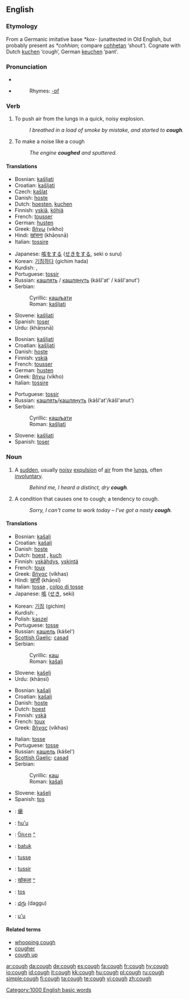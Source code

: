 ==English==

===Etymology===
From a Germanic imitative base ''*kox-'' (unattested in Old English, but probably present as ''*cohhian''; compare [[cohhetan]] ‘shout’).  Cognate with Dutch [[kuchen]] ‘cough’, German [[keuchen]] ‘pant’.

===Pronunciation===
*{{IPA|/kɒf/}}
*{{audio|en-us-cough.ogg|Audio (US)}}
*:Rhymes: [[Rhymes:English:-ɒf|-ɒf]]

===Verb===
{{en-verb}}

# To push air from the lungs in a quick, noisy explosion.
#:''I breathed in a load of smoke by mistake, and started to '''cough'''.''
# To make a noise like a cough
#:''The engine '''coughed''' and sputtered.''

====Translations====
{{trans-top|push air from the lungs}}
*Bosnian: [[kašljati]]
*Croatian: [[kašljati]]
*Czech: [[kašlat]]
*Danish: [[hoste]]
*Dutch: [[hoesten]], [[kuchen]]
*Finnish: [[yskiä]], [[köhiä]]
*French: [[tousser]]
*German: [[husten]]
*Greek: [[βήχω]] (víkho)
*Hindi: [[खांसना]] (khāṇsnā)
*Italian: [[tossire]]
{{trans-mid}}
*Japanese: [[咳をする]] ([[せきをする]], seki o suru)
*Korean: [[기침하다]] (gichim hada)
*Kurdish: {{KUchar|[[کۆکین]]}}, {{KUchar|[[کۆخین]]}}
*Portuguese: [[tossir]]
*Russian: [[кашлять]] / [[кашлянуть]] (kášl'at' / kášl'anut')
*Serbian:
*:Cyrillic: [[кашљати]]
*:Roman: [[kašljati]]
*Slovene: [[kašljati]]
*Spanish: [[toser]]
*Urdu: {{URchar|[[کھانسنا]]}} (khāṇsnā)
{{trans-bottom}}

{{trans-top|make a noise like a cough}}
*Bosnian: [[kašljati]]
*Croatian: [[kašljati]]
*Danish: [[hoste]]
*Finnish: [[yskiä]]
*French: [[tousser]]
*German: [[husten]]
*Greek: [[βήχω]] (víkho)
*Italian: [[tossire]]
{{trans-mid}}
*Portuguese: [[tossir]]
*Russian: [[кашлять]]/[[кашлянуть]] (kášl'at'/kášl'anut')
*Serbian:
*:Cyrillic: [[кашљати]]
*:Roman: [[kašljati]]
*Slovene: [[kašljati]]
*Spanish: [[toser]]
{{trans-bottom}}

===Noun===
{{en-noun}}

# {{symptom}} A [[sudden]], usually [[noisy]] [[expulsion]] of [[air]] from the [[lungs]], often [[involuntary]].
#:''Behind me, I heard a distinct, dry '''cough'''.''
# A condition that causes one to cough; a tendency to cough.
#:''Sorry, I can't come to work today – I've got a nasty '''cough'''.''

====Translations====
{{trans-top|expulsion of air from the lungs}}
*Bosnian: [[kašalj]] {{m}}
*Croatian: [[kašalj]] {{m}}
*Danish: [[hoste]] {{c}}
*Dutch: [[hoest]] {{m}}, [[kuch]] {{m}}
*Finnish: [[yskähdys]], [[yskintä]]
*French: [[toux]] {{f}}
*Greek: [[βήχας]] (víkhas) {{m}}
*Hindi: [[खांसी]] (khāṇsī) {{f}}
*Italian: [[tosse]] {{f}}, [[colpo di tosse]] {{m}}
*Japanese: [[咳]] ([[せき]], seki)
{{trans-mid}}
*Korean: [[기침]] (gichim)
*Kurdish: {{KUchar|[[کۆکه‌]]}}, {{KUchar|[[کۆخه‌]]}}
*Polish: [[kaszel]] {{m}}
*Portuguese: [[tosse]] {{f}}
*Russian: [[кашель]] (kášel') {{m}}
*[[Scottish Gaelic]]: [[casad]] {{m}}
*Serbian:
*:Cyrillic: [[каш]] {{m}}
*:Roman: [[kašalj]] {{m}}
*Slovene: [[kašelj]] {{m}}
*Urdu: {{URchar|[[کھانسی]]}} (khāṇsī) {{f}}
{{trans-bottom}}

{{trans-top|condition that causes one to cough}}
*Bosnian: [[kašalj]] {{m}}
*Croatian: [[kašalj]] {{m}}
*Danish: [[hoste]] {{c}}
*Dutch: [[hoest]] {{m}}
*Finnish: [[yskä]]
*French: [[toux]] {{f}}
*Greek: [[βήχας]] (víkhas) {{m}}
{{trans-mid}}
*Italian: [[tosse]] {{f}}
*Portuguese: [[tosse]] {{f}}
*Russian: [[кашель]] (kášel') {{m}}
*[[Scottish Gaelic]]: [[casad]] {{m}}
*Serbian:
*:Cyrillic: [[каш]] {{m}}
*:Roman: [[kašalj]] {{m}}
*Slovene: [[kašelj]] {{m}}
*Spanish: [[tos]] {{m}}
{{trans-bottom}}

{{checktrans}}
{{trans-top|Translations to be categorised}}
*{{ttbc|Chinese Characters}}: [[瘶]]
*{{ttbc|Guaraní}}: [[hu'u]]
*{{ttbc|Gujarati}}: [[ઉધરસ]] [[:gu:ઉધરસ|^]]
*{{ttbc|Indonesian}}: [[batuk]]
*{{ttbc|Interlingua}}: [[tusse]]
*{{ttbc|Interlingua}}: [[tussir]]
{{trans-mid}}
*{{ttbc|Marathi}}: [[खोकला]] [[:mr:खोकला|^]]
*{{ttbc|Spanish}}: [[tos]] {{m}}
*{{ttbc|Telugu}}: [[దగ్గు]] (daggu)
*{{ttbc|Tupinambá}}: [[u'u]]
{{trans-bottom}}

====Related terms====
*[[whooping cough]]
*[[cougher]]
*[[cough up]]

[[Category:1000 English basic words]]

[[ar:cough]]
[[da:cough]]
[[de:cough]]
[[es:cough]]
[[fa:cough]]
[[fr:cough]]
[[hy:cough]]
[[io:cough]]
[[id:cough]]
[[it:cough]]
[[kk:cough]]
[[hu:cough]]
[[pl:cough]]
[[ru:cough]]
[[simple:cough]]
[[fi:cough]]
[[ta:cough]]
[[te:cough]]
[[vi:cough]]
[[zh:cough]]